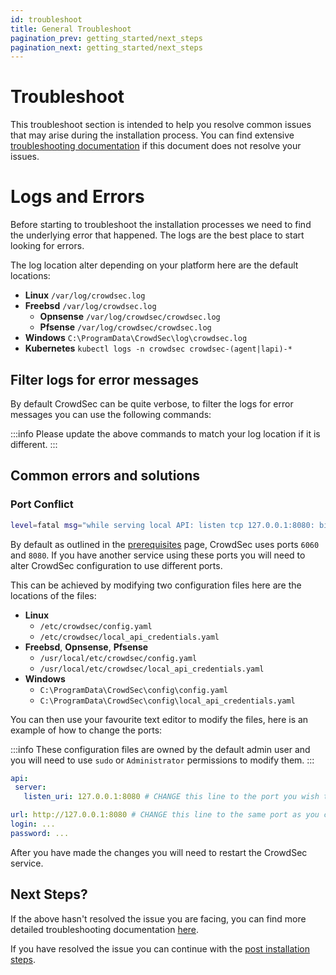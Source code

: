 ```yaml
---
id: troubleshoot
title: General Troubleshoot
pagination_prev: getting_started/next_steps
pagination_next: getting_started/next_steps
---
```



# Troubleshoot

This troubleshoot section is intended to help you resolve common issues that may arise during the installation process. You can find extensive [troubleshooting documentation](/troubleshooting/intro.md) if this document does not resolve your issues.

# Logs and Errors

Before starting to troubleshoot the installation processes we need to find the underlying error that happened. The logs are the best place to start looking for errors.

The log location alter depending on your platform here are the default locations:

- **Linux** `/var/log/crowdsec.log`
- **Freebsd** `/var/log/crowdsec.log`
  - **Opnsense** `/var/log/crowdsec/crowdsec.log`
  - **Pfsense** `/var/log/crowdsec/crowdsec.log`
- **Windows** `C:\ProgramData\CrowdSec\log\crowdsec.log`
- **Kubernetes** `kubectl logs -n crowdsec crowdsec-(agent|lapi)-*`

## Filter logs for error messages

By default CrowdSec can be quite verbose, to filter the logs for error messages you can use the following commands:

<FormattedTabs
    bash='sudo grep -E "level=(error|fatal)" /var/log/crowdsec.log'
    cmd='findstr "level=error level=fatal" C:\ProgramData\CrowdSec\log\crowdsec.log'
    powershell='Select-String "level=(error|fatal)" C:\ProgramData\CrowdSec\log\crowdsec.log'
    k8s='kubectl logs -n crowdsec crowdsec-agent-* | grep -E "level=(error|fatal)"'
/>

:::info
Please update the above commands to match your log location if it is different.
:::

## Common errors and solutions

### Port Conflict

```bash title="Error Message"
level=fatal msg="while serving local API: listen tcp 127.0.0.1:8080: bind: address already in use"
```

By default as outlined in the [prerequisites](/unversioned/getting_started/introduction.mdx) page, CrowdSec uses ports `6060` and `8080`. If you have another service using these ports you will need to alter CrowdSec configuration to use different ports.

This can be achieved by modifying two configuration files here are the locations of the files:

- **Linux**
  - `/etc/crowdsec/config.yaml`
  - `/etc/crowdsec/local_api_credentials.yaml`
- **Freebsd**, **Opnsense**, **Pfsense**
  - `/usr/local/etc/crowdsec/config.yaml`
  - `/usr/local/etc/crowdsec/local_api_credentials.yaml`
- **Windows**
  - `C:\ProgramData\CrowdSec\config\config.yaml`
  - `C:\ProgramData\CrowdSec\config\local_api_credentials.yaml`

You can then use your favourite text editor to modify the files, here is an example of how to change the ports:

:::info
These configuration files are owned by the default admin user and you will need to use `sudo` or `Administrator` permissions to modify them.
:::

```yaml title="config.yaml"
api:
 server:
   listen_uri: 127.0.0.1:8080 # CHANGE this line to the port you wish to listen on
```

```yaml title="local_api_credentials.yaml"
url: http://127.0.0.1:8080 # CHANGE this line to the same port as you configured above
login: ...
password: ...
```

After you have made the changes you will need to restart the CrowdSec service.

<FormattedTabs
    bash="sudo systemctl restart crowdsec"
    powershell="Restart-Service crowdsec"
    k8s="kubectl delete pod -n crowdsec crowdsec-agent-*"
/>

## Next Steps?

If the above hasn't resolved the issue you are facing, you can find more detailed troubleshooting documentation [here](/troubleshooting/intro.md).

If you have resolved the issue you can continue with the [post installation steps](/getting_started/next_steps.mdx#1-crowdsec-console-).
